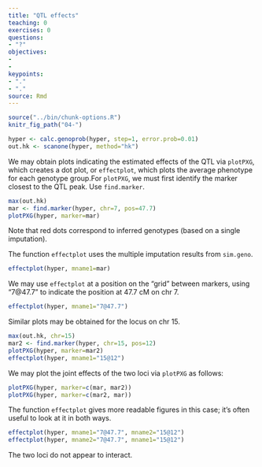 ```yaml
---
title: "QTL effects"
teaching: 0
exercises: 0
questions:
- "?"
objectives:
- 
- 
keypoints:
- "."
- "."
source: Rmd
---
```


```r
source("../bin/chunk-options.R")
knitr_fig_path("04-")
```

```r
hyper <- calc.genoprob(hyper, step=1, error.prob=0.01)
out.hk <- scanone(hyper, method="hk")
```

We may obtain plots indicating the estimated effects of the QTL via `plotPXG`, which creates a dot plot, or
`effectplot`, which plots the average phenotype for each genotype group.For `plotPXG`, we must first identify the marker closest to the QTL peak. Use
`find.marker`.

```r
max(out.hk)
mar <- find.marker(hyper, chr=7, pos=47.7)
plotPXG(hyper, marker=mar)
```

Note that red dots correspond to inferred genotypes (based on a single imputation).

The function `effectplot` uses the multiple imputation results from `sim.geno`.

```r
effectplot(hyper, mname1=mar)
```

We may use `effectplot` at a position on the “grid” between markers, using "7@47.7" to indicate the position at 47.7 cM on chr 7.

```r
effectplot(hyper, mname1="7@47.7")
```

Similar plots may be obtained for the locus on chr 15.

```r
max(out.hk, chr=15)
mar2 <- find.marker(hyper, chr=15, pos=12)
plotPXG(hyper, marker=mar2)
effectplot(hyper, mname1="15@12")
```

We may plot the joint effects of the two loci via
`plotPXG` as follows:

```r
plotPXG(hyper, marker=c(mar, mar2))
plotPXG(hyper, marker=c(mar2, mar))
```

The function `effectplot` gives more readable figures in this case; it’s often useful to look at it in both ways.

```r
effectplot(hyper, mname1="7@47.7", mname2="15@12")
effectplot(hyper, mname2="7@47.7", mname1="15@12")
```

The two loci do not appear to interact.